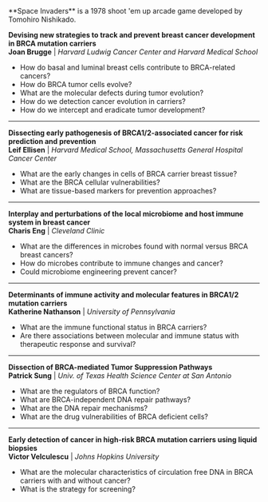  
<Callout emoji="👾">
  **Space Invaders** is a 1978 shoot 'em up arcade game developed by Tomohiro
  Nishikado.
</Callout>


**Devising new strategies to track and prevent breast cancer development in BRCA mutation carriers**  
**Joan Brugge** | _Harvard Ludwig Cancer Center and Harvard Medical School_
* How do basal and luminal breast cells contribute to BRCA-related cancers?
* How do BRCA tumor cells evolve?
* What are the molecular defects during tumor evolution?
* How do we detection cancer evolution in carriers?
* How do we intercept and eradicate tumor development?

---

**Dissecting early pathogenesis of BRCA1/2-associated cancer for risk prediction and prevention**  
**Leif Ellisen** | _Harvard Medical School, Massachusetts General Hospital Cancer Center_
* What are the early changes in cells of BRCA carrier breast tissue?
* What are the BRCA cellular vulnerabilities?
* What are tissue-based markers for prevention approaches?

---

**Interplay and perturbations of the local microbiome and host immune system in breast cancer**  
**Charis Eng** | _Cleveland Clinic_
* What are the differences in microbes found with normal versus BRCA breast cancers?
* How do microbes contribute to immune changes 
and cancer?
* Could microbiome engineering prevent cancer?

---

**Determinants of immune activity and molecular features in BRCA1/2 mutation carriers**  
**Katherine Nathanson** | _University of Pennsylvania_
* What are the immune functional status in BRCA carriers?
* Are there associations between molecular and immune status with therapeutic response and survival?

---

**Dissection of BRCA-mediated Tumor Suppression Pathways**  
**Patrick Sung** | _Univ. of Texas Health Science Center at San Antonio_
* What are the regulators of BRCA function?
* What are BRCA-independent DNA repair pathways?
* What are the DNA repair mechanisms?
* What are the drug vulnerabilities of BRCA deficient cells?

---

**Early detection of cancer in high-risk BRCA mutation carriers using liquid biopsies**  
**Victor Velculescu** | _Johns Hopkins University_
* What are the molecular characteristics of circulation free DNA in BRCA carriers with and without cancer?
* What is the strategy for screening?
